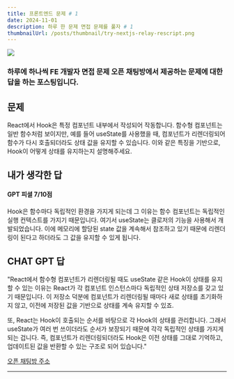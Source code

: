 ```yaml
---
title: 프론트엔드 문제 # 1
date: 2024-11-01
description: 하루 한 문제 면접 문제를 풀자 # 1
thumbnailUrl: /posts/thumbnail/try-nextjs-relay-rescript.png
---
```


![](/posts/thumbnail/try-nextjs-relay-rescript.png)

<h3 className="text-center">
  하루에 하나씩 FE 개발자 면접 문제 오픈 채팅방에서 제공하는 문제에 대한 답을
  하는 포스팅입니다.
</h3>

## 문제

React에서 Hook은 특정 컴포넌트 내부에서 작성되어 작동합니다. 함수형 컴포넌트는 일반 함수처럼 보이지만, 예를 들어 useState를 사용했을 때, 컴포넌트가 리렌더링되어 함수가 다시 호출되더라도 상태 값을 유지할 수 있습니다. 이와 같은 특징을 기반으로, Hook이 어떻게 상태를 유지하는지 설명해주세요.

## 내가 생각한 답

#### GPT 피셜 7/10점

Hook은 함수마다 독립적인 환경을 가지게 되는데 그 이유는 함수 컴포넌트는 독립적인 실행 컨텍스트를 가지기 때문입니다. 여기서 useState는 클로저의 기능을 사용해서 개발되었습니다. 이에 메모리에 할당된 state 값을 계속해서 참조하고 있기 때문에 리렌더링이 된다고 하더라도 그 값을 유지할 수 있게 됩니다.

## CHAT GPT 답

"React에서 함수형 컴포넌트가 리렌더링될 때도 useState 같은 Hook이 상태를 유지할 수 있는 이유는 React가 각 컴포넌트 인스턴스마다 독립적인 상태 저장소를 갖고 있기 때문입니다. 이 저장소 덕분에 컴포넌트가 리렌더링될 때마다 새로 상태를 초기화하지 않고, 이전에 저장된 값을 기반으로 상태를 계속 유지할 수 있죠.

또, React는 Hook이 호출되는 순서를 바탕으로 각 Hook의 상태를 관리합니다. 그래서 useState가 여러 번 쓰이더라도 순서가 보장되기 때문에 각각 독립적인 상태를 가지게 되는 겁니다. 즉, 컴포넌트가 리렌더링되더라도 Hook은 이전 상태를 그대로 기억하고, 업데이트된 값을 반환할 수 있는 구조로 되어 있습니다."

[오픈 채팅방 주소]

---

[오픈 채팅방 주소]: https://open.kakao.com/o/gvDPGRIg

